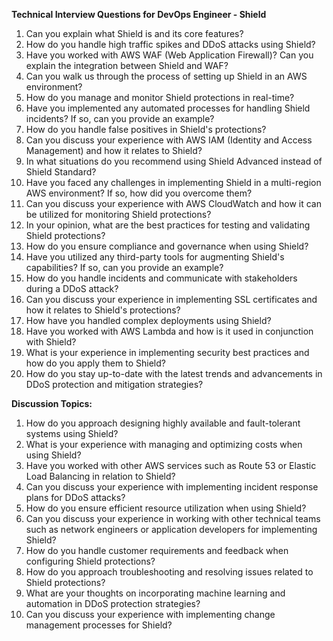 

**Technical Interview Questions for DevOps Engineer - Shield**

1. Can you explain what Shield is and its core features?
2. How do you handle high traffic spikes and DDoS attacks using Shield?
3. Have you worked with AWS WAF (Web Application Firewall)? Can you explain the integration between Shield and WAF?
4. Can you walk us through the process of setting up Shield in an AWS environment?
5. How do you manage and monitor Shield protections in real-time?
6. Have you implemented any automated processes for handling Shield incidents? If so, can you provide an example?
7. How do you handle false positives in Shield's protections?
8. Can you discuss your experience with AWS IAM (Identity and Access Management) and how it relates to Shield?
9. In what situations do you recommend using Shield Advanced instead of Shield Standard? 
10. Have you faced any challenges in implementing Shield in a multi-region AWS environment? If so, how did you overcome them?
11. Can you discuss your experience with AWS CloudWatch and how it can be utilized for monitoring Shield protections?
12. In your opinion, what are the best practices for testing and validating Shield protections?
13. How do you ensure compliance and governance when using Shield?
14. Have you utilized any third-party tools for augmenting Shield's capabilities? If so, can you provide an example?
15. How do you handle incidents and communicate with stakeholders during a DDoS attack?
16. Can you discuss your experience in implementing SSL certificates and how it relates to Shield's protections?
17. How have you handled complex deployments using Shield? 
18. Have you worked with AWS Lambda and how is it used in conjunction with Shield?
19. What is your experience in implementing security best practices and how do you apply them to Shield?
20. How do you stay up-to-date with the latest trends and advancements in DDoS protection and mitigation strategies? 

**Discussion Topics:**

1. How do you approach designing highly available and fault-tolerant systems using Shield?
2. What is your experience with managing and optimizing costs when using Shield?
3. Have you worked with other AWS services such as Route 53 or Elastic Load Balancing in relation to Shield? 
4. Can you discuss your experience with implementing incident response plans for DDoS attacks?
5. How do you ensure efficient resource utilization when using Shield?
6. Can you discuss your experience in working with other technical teams such as network engineers or application developers for implementing Shield?
7. How do you handle customer requirements and feedback when configuring Shield protections?
8. How do you approach troubleshooting and resolving issues related to Shield protections?
9. What are your thoughts on incorporating machine learning and automation in DDoS protection strategies?
10. Can you discuss your experience with implementing change management processes for Shield?